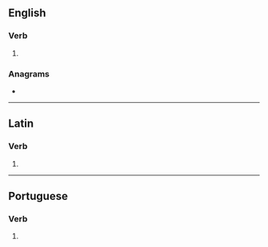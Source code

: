 {{also|érodés|érodes}}

==English==

===Verb===
{{head|en|verb form}}

# {{en-third-person singular of|erode}}

===Anagrams===
* {{l|en|redoes}}

----

==Latin==

===Verb===
{{la-verb-form|ērōdēs}}

# {{inflection of|ērōdō||2|s|futr|actv|indc|lang=la}}

----

==Portuguese==

===Verb===
{{pt-verb-form}}

# {{pt-verb-form-of|erodir}}